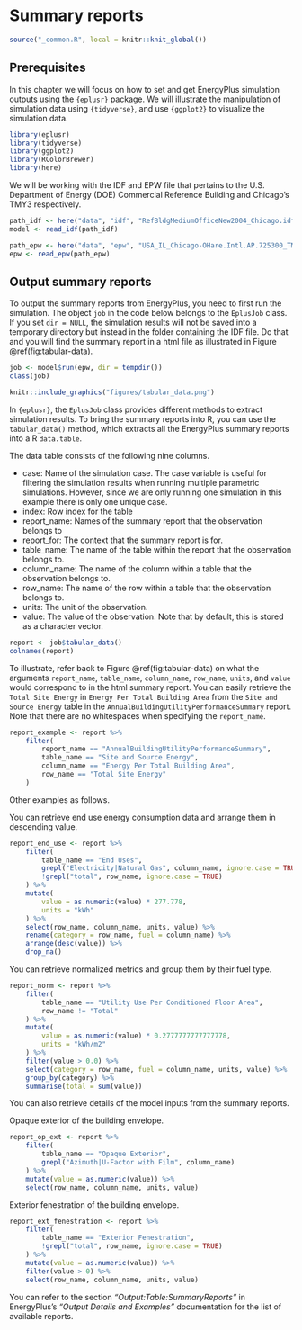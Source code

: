 # Summary reports {#summary}

```r
source("_common.R", local = knitr::knit_global())
```

## Prerequisites

In this chapter we will focus on how to set and get EnergyPlus simulation
outputs using the `{eplusr}` package. We will illustrate the manipulation of
simulation data using `{tidyverse}`, and use `{ggplot2}` to visualize the
simulation data.

```r
library(eplusr)
library(tidyverse)
library(ggplot2)
library(RColorBrewer)
library(here)
```

We will be working with the IDF and EPW file that pertains to the U.S.
Department of Energy (DOE) Commercial Reference Building and Chicago's TMY3
respectively.

```r
path_idf <- here("data", "idf", "RefBldgMediumOfficeNew2004_Chicago.idf")
model <- read_idf(path_idf)

path_epw <- here("data", "epw", "USA_IL_Chicago-OHare.Intl.AP.725300_TMY3.epw")
epw <- read_epw(path_epw)
```

## Output summary reports

To output the summary reports from EnergyPlus, you need to first run the
simulation. The object `job` in the code below belongs to the `EplusJob` class.
If you set `dir = NULL`, the simulation results will not be saved into a
temporary directory but instead in the folder containing the IDF file. Do that
and you will find the summary report in a html file as illustrated in Figure
\@ref(fig:tabular-data).

```r
job <- model$run(epw, dir = tempdir())
class(job)
```

```r
knitr::include_graphics("figures/tabular_data.png")
```

In `{eplusr}`, the `EplusJob` class provides different methods to extract simulation
results. To bring the summary reports into R, you can use the `tabular_data()`
method, which extracts all the EnergyPlus summary reports into a R `data.table`.

The data table consists of the following nine columns.

- case: Name of the simulation case. The case variable is useful for filtering
  the simulation results when running multiple parametric simulations. However,
  since we are only running one simulation in this example there is only one
  unique case.
- index: Row index for the table
- report_name: Names of the summary report that the observation belongs to
- report_for: The context that the summary report is for.
- table_name: The name of the table within the report that the observation
  belongs to.
- column_name: The name of the column within a table that the observation
  belongs to.
- row_name: The name of the row within a table that the observation belongs to.
- units: The unit of the observation.
- value: The value of the observation. Note that by default, this is stored as a
  character vector.

```r
report <- job$tabular_data()
colnames(report)
```

To illustrate, refer back to Figure \@ref(fig:tabular-data) on what the
arguments `report_name`, `table_name`, `column_name`, `row_name`, `units`, and
`value` would correspond to in the html summary report. You can easily retrieve
the `Total Site Energy` in `Energy Per Total Building Area` from the
`Site and Source Energy` table in the `AnnualBuildingUtilityPerformanceSummary`
report. Note that there are no whitespaces when specifying the `report_name`.

```r
report_example <- report %>%
    filter(
        report_name == "AnnualBuildingUtilityPerformanceSummary",
        table_name == "Site and Source Energy",
        column_name == "Energy Per Total Building Area",
        row_name == "Total Site Energy"
    )
```

Other examples as follows.

You can retrieve end use energy consumption data and arrange them in descending
value.

```r
report_end_use <- report %>%
    filter(
        table_name == "End Uses",
        grepl("Electricity|Natural Gas", column_name, ignore.case = TRUE),
        !grepl("total", row_name, ignore.case = TRUE)
    ) %>%
    mutate(
        value = as.numeric(value) * 277.778,
        units = "kWh"
    ) %>%
    select(row_name, column_name, units, value) %>%
    rename(category = row_name, fuel = column_name) %>%
    arrange(desc(value)) %>%
    drop_na()
```

You can retrieve normalized metrics and group them by their fuel type.

```r
report_norm <- report %>%
    filter(
        table_name == "Utility Use Per Conditioned Floor Area",
        row_name != "Total"
    ) %>%
    mutate(
        value = as.numeric(value) * 0.2777777777777778,
        units = "kWh/m2"
    ) %>%
    filter(value > 0.0) %>%
    select(category = row_name, fuel = column_name, units, value) %>%
    group_by(category) %>%
    summarise(total = sum(value))
```

You can also retrieve details of the model inputs from the summary reports.

Opaque exterior of the building envelope.

```r
report_op_ext <- report %>%
    filter(
        table_name == "Opaque Exterior",
        grepl("Azimuth|U-Factor with Film", column_name)
    ) %>%
    mutate(value = as.numeric(value)) %>%
    select(row_name, column_name, units, value)
```

Exterior fenestration of the building envelope.

```r
report_ext_fenestration <- report %>%
    filter(
        table_name == "Exterior Fenestration",
        !grepl("total", row_name, ignore.case = TRUE)
    ) %>%
    mutate(value = as.numeric(value)) %>%
    filter(value > 0) %>%
    select(row_name, column_name, units, value)
```

You can refer to the section *"Output:Table:SummaryReports"* in EnergyPlus's
*"Output Details and Examples"* documentation for the list of available reports.
